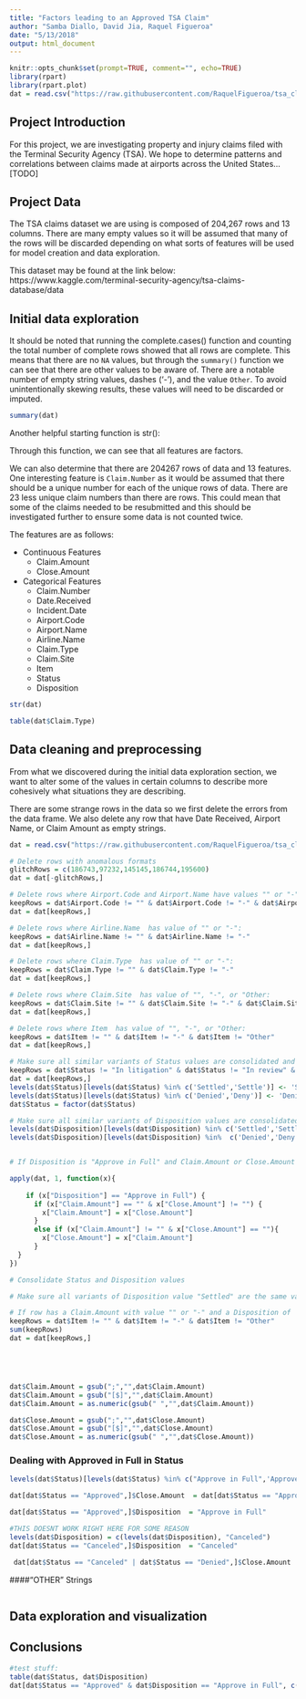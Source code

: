 ```yaml
---
title: "Factors leading to an Approved TSA Claim"
author: "Samba Diallo, David Jia, Raquel Figueroa"
date: "5/13/2018"
output: html_document
---
```


```r
knitr::opts_chunk$set(prompt=TRUE, comment="", echo=TRUE)
library(rpart)
library(rpart.plot)
dat = read.csv("https://raw.githubusercontent.com/RaquelFigueroa/tsa_claims/master/tsa_claims.csv")
```

## Project Introduction

For this project, we are investigating property and injury claims filed with the Terminal Security Agency (TSA). We hope to determine patterns and correlations between claims made at airports across the United States...[TODO]


## Project Data

The TSA claims dataset we are using is composed of 204,267 rows and 13 columns. There are many empty values so it will be assumed that many of the rows will be discarded depending on what sorts of features will be used for model creation and data exploration.

This dataset may be found at the link below:
https://www.kaggle.com/terminal-security-agency/tsa-claims-database/data


## Initial data exploration
It should be noted that running the complete.cases() function and counting the total number of complete rows showed that all rows are complete. This means that there are no `NA` values, but through the `summary()` function we can see that there are other values to be aware of. There are a notable number of empty string values, dashes ('-'), and the value `Other`. To avoid unintentionally skewing results, these values will need to be discarded or imputed.

```r
summary(dat)
```

Another helpful starting function is str():

Through this function, we can see that all features are factors.

We can also determine that there are 204267 rows of data and 13 features.
One interesting feature is `Claim.Number` as it would be assumed that there should be a unique number for each of the unique rows of data. There are 23 less unique claim numbers than there are rows. This could mean that some of the claims needed to be resubmitted and this should be investigated further to ensure some data is not counted twice.

The features are as follows:

* Continuous Features
    + Claim.Amount
    + Close.Amount
    
* Categorical Features
    + Claim.Number
    + Date.Received
    + Incident.Date
    + Airport.Code
    + Airport.Name
    + Airline.Name
    + Claim.Type
    + Claim.Site
    + Item
    + Status
    + Disposition

```r
str(dat)
```


```r
table(dat$Claim.Type)
```

## Data cleaning and preprocessing
From what we discovered during the initial data exploration section, we want to alter some of the values in certain columns to describe more cohesively what situations they are describing. 

There are some strange rows in the data so we first delete the errors from the data frame.
We also delete any row that have Date Received, Airport Name, or Claim Amount as empty strings.

```r
dat = read.csv("https://raw.githubusercontent.com/RaquelFigueroa/tsa_claims/master/tsa_claims.csv")

# Delete rows with anomalous formats
glitchRows = c(186743,97232,145145,186744,195600)
dat = dat[-glitchRows,]

# Delete rows where Airport.Code and Airport.Name have values "" or "-":
keepRows = dat$Airport.Code != "" & dat$Airport.Code != "-" & dat$Airport.Name != "" & dat$Airport.Name != "-"
dat = dat[keepRows,]

# Delete rows where Airline.Name  has value of "" or "-":
keepRows = dat$Airline.Name != "" & dat$Airline.Name != "-"
dat = dat[keepRows,]

# Delete rows where Claim.Type  has value of "" or "-":
keepRows = dat$Claim.Type != "" & dat$Claim.Type != "-"
dat = dat[keepRows,]

# Delete rows where Claim.Site  has value of "", "-", or "Other:
keepRows = dat$Claim.Site != "" & dat$Claim.Site != "-" & dat$Claim.Site != "Other"
dat = dat[keepRows,]

# Delete rows where Item  has value of "", "-", or "Other:
keepRows = dat$Item != "" & dat$Item != "-" & dat$Item != "Other"
dat = dat[keepRows,]

# Make sure all similar variants of Status values are consolidated and delete values not applicable
keepRows = dat$Status != "In litigation" & dat$Status != "In review" & dat$Status != "Claim has been assigned for further investigation"  & dat$Status != "Claim entered" & dat$Status != "Pending response from claimant" & dat$Status !=  "Closed as a contractor claim" & dat$Status != "Canceled"
dat = dat[keepRows,]
levels(dat$Status)[levels(dat$Status) %in% c('Settled','Settle')] <- 'Settled'
levels(dat$Status)[levels(dat$Status) %in% c('Denied','Deny')] <- 'Denied'
dat$Status = factor(dat$Status)

# Make sure all similar variants of Disposition values are consolidated
levels(dat$Disposition)[levels(dat$Disposition) %in% c('Settled','Settle')] <- 'Settled'
levels(dat$Disposition)[levels(dat$Disposition) %in%  c('Denied','Deny')] <- 'Denied'


# If Disposition is "Approve in Full" and Claim.Amount or Close.Amount is not# If Disposition is "Approve in Full" and Claim.Amount or Close.Amount is not ""

apply(dat, 1, function(x){
  
    if (x["Disposition"] == "Approve in Full") {
      if (x["Claim.Amount"] == "" & x["Close.Amount"] != "") {
        x["Claim.Amount"] = x["Close.Amount"]
      }
      else if (x["Claim.Amount"] != "" & x["Close.Amount"] == ""){
        x["Close.Amount"] = x["Claim.Amount"]
      }
  }
})

# Consolidate Status and Disposition values

# Make sure all variants of Disposition value "Settled" are the same value

# If row has a Claim.Amount with value "" or "-" and a Disposition of   has value of "", "-", or "Other:
keepRows = dat$Item != "" & dat$Item != "-" & dat$Item != "Other"
sum(keepRows)
dat = dat[keepRows,]





dat$Claim.Amount = gsub(";","",dat$Claim.Amount)
dat$Claim.Amount = gsub("[$]","",dat$Claim.Amount)
dat$Claim.Amount = as.numeric(gsub(" ","",dat$Claim.Amount))

dat$Close.Amount = gsub(";","",dat$Close.Amount)
dat$Close.Amount = gsub("[$]","",dat$Close.Amount)
dat$Close.Amount = as.numeric(gsub(" ","",dat$Close.Amount))
```

### Dealing with Approved in Full in Status
```r
levels(dat$Status)[levels(dat$Status) %in% c("Approve in Full",'Approved')] <- 'Approved'

dat[dat$Status == "Approved",]$Close.Amount  = dat[dat$Status == "Approved",]$Claim.Amount

dat[dat$Status == "Approved",]$Disposition  = "Approve in Full"

#THIS DOESNT WORK RIGHT HERE FOR SOME REASON
levels(dat$Disposition) = c(levels(dat$Disposition), "Canceled")
dat[dat$Status == "Canceled",]$Disposition  = "Canceled"

 dat[dat$Status == "Canceled" | dat$Status == "Denied",]$Close.Amount  = 0 

```









####"OTHER" Strings
```r

```



## Data exploration and visualization

## Conclusions

```r
#test stuff:
table(dat$Status, dat$Disposition)
dat[dat$Status == "Approved" & dat$Disposition == "Approve in Full", c("Disposition", "Close.Amount", "Claim.Amount")]
```
